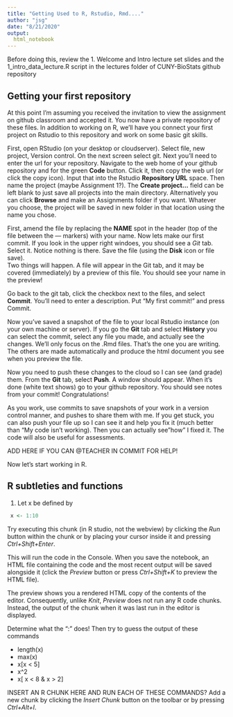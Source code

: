 ```yaml
---
title: "Getting Used to R, Rstudio, Rmd...."
author: "jsg"
date: "8/21/2020"
output:
  html_notebook
---
```

Before doing this, review the 1. Welcome and Intro lecture set slides and
the  1_intro_data_lecture.R script in the lectures folder of CUNY-BioStats
github repository

## Getting your first repository
At this point I'm assuming you received the invitation to view the assignment
on github classroom and accepted it. You now have a private repository of these 
files.  In addition to working on R, we'll have you connect your first
project on Rstudio to this repository and work on some basic git skills.

First, open RStudio (on your desktop or cloudserver).  Select file, new
project, Version control.  On the next screen select git. Next you'll need to
enter the url for your repository. Navigate to the web home of your github
repository and for the green **Code** button. Click it, then copy the web url
(or click the copy icon). Input that into the Rstudio **Repository URL**
space.  Then name the project (maybe Assignment 1?).  The **Create
project...** field can be left blank to just save all projects into the main
directory. Alternatively you can click **Browse** and make an Assignments
folder if you want. Whatever you choose, the project will be saved in new
folder in that location using the name you chose.

First, amend the file by replacing the **NAME** spot in the header (top of the
file between the --- markers) with your name.  Now lets make our first commit.
If you look in the upper right windoes, you should see a *Git* tab.  Select it. 
Notice nothing is there. Save the file (using the **Disk** icon or file save).  
Two things will happen.  A file will appear in the Git tab, and it may be covered 
(immediately) by a preview of this file.  You should see your name in the preview!  

Go back to the git tab, click the checkbox next to the files, and select
**Commit**.  You'll need to enter a description. Put "My first commit!" and
press Commit.  

Now you've saved a snapshot of the file to your local Rstudio instance (on
your own machine or server).  If you go the **Git** tab and select **History**
you can select the commit, select any file you made, and actually see the
changes.  We'll only focus on the .Rmd files. That's the one you are writing.
The others are made automatically and produce the html document you see when 
you preview the file.

Now you need to push these changes to the cloud so I can see (and grade) them.
From the **Git** tab, select **Push**.  A window should appear. When it's done
(white text shows) go to your github repository.  You should see notes from 
your commit!  Congratulations!

As you work, use commits to save snapshots of your work in a version control manner, 
and 
pushes to share them with me.  If you get stuck, you can also push your file up
so I can see it and help you fix it (much better than "My code isn't working). 
Then you can actually see "how" I fixed it.  The code will also be useful for 
assessments.

ADD HERE IF YOU CAN @TEACHER IN COMMIT FOR HELP!

Now let's start working in R.  

## R subtleties and functions

1. Let x be defined by


```r
 x <- 1:10
```
Try executing this chunk (in R studio, not the webview) by clicking the *Run* button within the chunk or by placing your cursor inside it and pressing *Ctrl+Shift+Enter*.

This will run the code in the Console.  When you save the notebook, an HTML file containing the code and the most recent output will be saved alongside it (click the *Preview* button or press *Ctrl+Shift+K* to preview the HTML file).

The preview shows you a rendered HTML copy of the contents of the editor. Consequently, unlike *Knit*, *Preview* does not run any R code chunks. Instead, the output of the chunk when it was last run in the editor is displayed.


Determine what the “:” does!  Then try to guess the output of these commands

* length(x)
* max(x)
* x[x < 5]
* x^2
* x[ x < 8 & x > 2]

INSERT AN R CHUNK HERE AND RUN EACH OF THESE COMMANDS?  Add a new chunk by clicking the *Insert Chunk* button on the toolbar or by pressing *Ctrl+Alt+I*.



